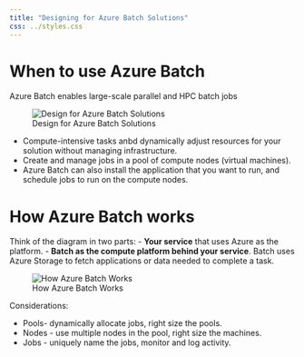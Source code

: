 ```yaml
---
title: "Designing for Azure Batch Solutions"
css: ../styles.css
---
```


# When to use Azure Batch
Azure Batch enables large-scale parallel and HPC batch jobs

![Design for Azure Batch Solutions](../images/design-for-azure-batch-solutions.png){.center .image-large}

- Compute-intensive tasks anbd dynamically adjust resources for your solution without managing infrastructure.
- Create and manage jobs in a pool of compute nodes (virtual machines).
- Azure Batch can also install the application that you want to run, and schedule jobs to run on the compute nodes.

# How Azure Batch works

Think of the diagram in two parts:
- **Your service** that uses Azure as the platform.
- **Batch as the compute platform behind your service**. Batch uses Azure Storage to fetch applications or data needed to complete a task.

![How Azure Batch Works](../images/how-azure-batch-works.png){.center .image-large}

Considerations:

- Pools- dynamically allocate jobs, right size the pools.
- Nodes - use multiple nodes in the pool, right size the machines.
- Jobs - uniquely name the jobs, monitor and log activity.
